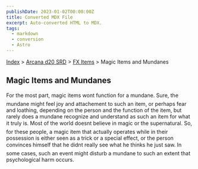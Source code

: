 ```yaml
---
publishDate: 2023-01-02T00:00:00Z
title: Converted MDX File
excerpt: Auto-converted HTML to MDX.
tags:
  - markdown
  - conversion
  - Astro
---
```


[Index](-index) > [Arcana d20 SRD](arcana-d20-srd-index) > [FX Items](arcana-d20-srd-fx-items-index) > Magic Items and Mundanes

## Magic Items and Mundanes

For the most part, magic items wont function for a mundane. Sure, the mundane might feel joy and attachement to such an item, or perhaps fear and loathing, depending on the person and the function of the item, but rarely does a mundane recognize and understand as such an item for what it truly is. Most of the world doesnt believe in magic or the supernatural. So, for these people, a magic item that actually operates while in their possession is either seen as a trick or a special effect, or the person convinces himself that he didnt really see what he thinks he just saw. In some cases, such an event might disturb a mundane to such an extent that psychological harm occurs.
